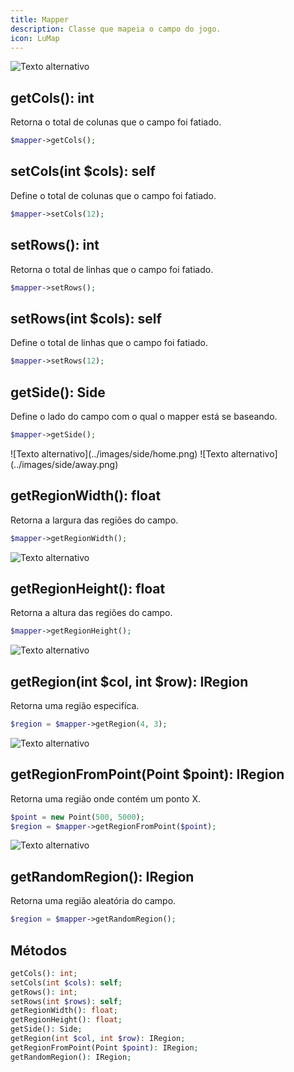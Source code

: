 ```yaml
---
title: Mapper
description: Classe que mapeia o campo do jogo.
icon: LuMap
---
```



<GradientBox>![Texto alternativo](../images/mapper.png)</GradientBox>

## getCols(): int

Retorna o total de colunas que o campo foi fatiado.

```php
$mapper->getCols();
```

## setCols(int $cols): self

Define o total de colunas que o campo foi fatiado.

```php
$mapper->setCols(12);
```

## setRows(): int

Retorna o total de linhas que o campo foi fatiado.

```php
$mapper->setRows();
```

## setRows(int $cols): self

Define o total de linhas que o campo foi fatiado.

```php
$mapper->setRows(12);
```

## getSide(): Side

Define o lado do campo com o qual o mapper está se baseando.

```php
$mapper->getSide();
```

<GradientBox>
    <Tabs items={['HOME', 'AWAY']}>
        <Tab value="HOME">![Texto alternativo](../images/side/home.png)</Tab>
        <Tab value="AWAY">![Texto alternativo](../images/side/away.png)</Tab>
    </Tabs>
</GradientBox>

## getRegionWidth(): float

Retorna a largura das regiões do campo.

```php
$mapper->getRegionWidth();
```

<GradientBox>![Texto alternativo](../images/region-width.png)</GradientBox>

## getRegionHeight(): float

Retorna a altura das regiões do campo.

```php
$mapper->getRegionHeight();
```

<GradientBox>![Texto alternativo](../images/region-height.png)</GradientBox>

## getRegion(int $col, int $row): IRegion

Retorna uma região especifíca.

```php
$region = $mapper->getRegion(4, 3);
```

<GradientBox>![Texto alternativo](../images/regions/region.png)</GradientBox>

## getRegionFromPoint(Point $point): IRegion

Retorna uma região onde contém um ponto X.

```php
$point = new Point(500, 5000);
$region = $mapper->getRegionFromPoint($point);
```

<GradientBox>![Texto alternativo](../images/regions/point-to-region.png)</GradientBox>

## getRandomRegion(): IRegion

Retorna uma região aleatória do campo.

```php
$region = $mapper->getRandomRegion();
```

## Métodos

```php
getCols(): int;
setCols(int $cols): self;
getRows(): int;
setRows(int $rows): self;
getRegionWidth(): float;
getRegionHeight(): float;
getSide(): Side;
getRegion(int $col, int $row): IRegion;
getRegionFromPoint(Point $point): IRegion;
getRandomRegion(): IRegion;
```
